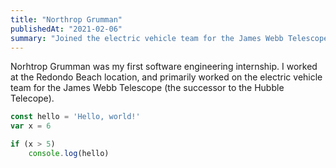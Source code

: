 ```yaml
---
title: "Northrop Grumman"
publishedAt: "2021-02-06"
summary: "Joined the electric vehicle team for the James Webb Telescope."
---
```


Norhtrop Grumman was my first software engineering internship. I worked at the Redondo Beach location, 
and primarily worked on the electric vehicle team for the James Webb Telescope (the successor to the Hubble Telecope).

```javascript:hello.js
const hello = 'Hello, world!'
var x = 6

if (x > 5)
    console.log(hello)
```
